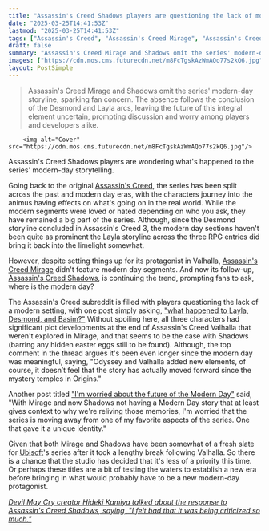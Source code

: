 ```yaml
---
title: "Assassin's Creed Shadows players are questioning the lack of modern day segments: 'what happened to Layla, Desmond, and Basim?'"
date: "2025-03-25T14:41:53Z"
lastmod: "2025-03-25T14:41:53Z"
tags: ["Assassin's Creed", "Assassin's Creed Mirage", "Assassin's Creed Valhalla", "Assassin's Creed Shadows", 'Ubisoft', 'Action-Adventure', 'RPG', 'Modern Day Storyline']
draft: false
summary: "Assassin's Creed Mirage and Shadows omit the series' modern-day storyline, sparking fan concern.  The absence follows the conclusion of the Desmond and Layla arcs, leaving the future of this integral element uncertain, prompting discussion and worry among players and developers alike."
images: ["https://cdn.mos.cms.futurecdn.net/m8FcTgskAzWmAQo77s2kQ6.jpg"]
layout: PostSimple
---
```

> Assassin's Creed Mirage and Shadows omit the series' modern-day storyline, sparking fan concern.  The absence follows the conclusion of the Desmond and Layla arcs, leaving the future of this integral element uncertain, prompting discussion and worry among players and developers alike.


        <img alt="Cover" src="https://cdn.mos.cms.futurecdn.net/m8FcTgskAzWmAQo77s2kQ6.jpg"/>
        
Assassin's Creed Shadows players are wondering what's happened to the series' modern-day storytelling.

Going back to the original [Assassin's Creed,](https://www.gamesradar.com/games/action/assassin-s-creed/) the series has been split across the past and modern day eras, with the characters journey into the animus having effects on what's going on in the real world. While the modern segments were loved or hated depending on who you ask, they have remained a big part of the series. Although, since the Desmond storyline concluded in Assassin's Creed 3, the modern day sections haven't been quite as prominent the Layla storyline across the three RPG entries did bring it back into the limelight somewhat.

However, despite setting things up for its protagonist in Valhalla, [Assassin's Creed Mirage](https://www.gamesradar.com/assassin-s-creed-mirage/) didn't feature modern day segments. And now its follow-up, [Assassin's Creed Shadows](https://www.gamesradar.com/assassins-creed-shadows-guide/), is continuing the trend, prompting fans to ask, where is the modern day?

The Assassin's Creed subreddit is filled with players questioning the lack of a modern setting, with one post simply asking, ["what happened to Layla, Desmond, and Basim?"](https://www.reddit.com/r/assassinscreed/comments/1jj44o4/what_happened_to_layla_desmond_basim/?utm_source=share&utm_medium=web3x&utm_name=web3xcss&utm_term=1&utm_content=share_button) Without spoiling here, all three characters had significant plot developments at the end of Assassin's Creed Valhalla that weren't explored in Mirage, and that seems to be the case with Shadows (barring any hidden easter eggs still to be found). Although, the top comment in the thread argues it's been even longer since the modern day was meaningful, saying, "Odyssey and Valhalla added new elements, of course, it doesn’t feel that the story has actually moved forward since the mystery temples in Origins."

Another post titled ["I'm worried about the future of the Modern Day"](https://www.reddit.com/r/assassinscreed/comments/1jj55ih/im_worried_about_the_future_of_the_modern_day/?utm_source=share&utm_medium=web3x&utm_name=web3xcss&utm_term=1&utm_content=share_button) said, "With Mirage and now Shadows not having a Modern Day story that at least gives context to why we're reliving those memories, I'm worried that the series is moving away from one of my favorite aspects of the series. One that gave it a unique identity."

Given that both Mirage and Shadows have been somewhat of a fresh slate for [Ubisoft](https://www.gamesradar.com/tag/ubisoft/)'s series after it took a lengthy break following Valhalla. So there is a chance that the studio has decided that it's less of a priority this time. Or perhaps these titles are a bit of testing the waters to establish a new era before bringing in what would probably have to be a new modern-day protagonist.

[<em>Devil May Cry creator Hideki Kamiya talked about the response to Assassin's Creed Shadows, saying, "I felt bad that it was being criticized so much."</em>](https://www.gamesradar.com/games/assassin-s-creed/as-assassins-creed-shadows-passes-2-million-players-devil-may-cry-creator-hideki-kamiya-reveals-i-felt-bad-that-it-was-being-criticized-so-much/#viafoura-comments)
        